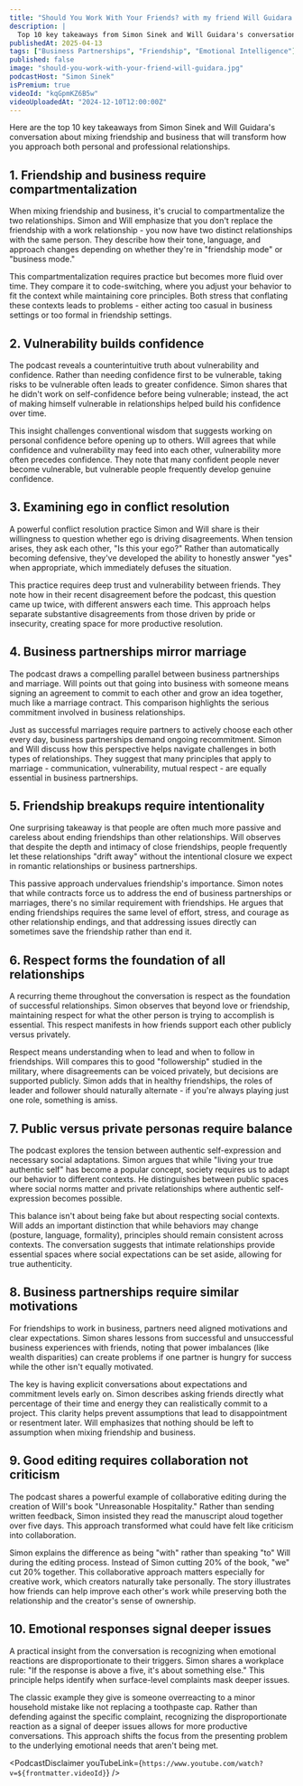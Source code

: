 ```yaml
---
title: "Should You Work With Your Friends? with my friend Will Guidara | A Bit of Optimism Podcast"
description: |
  Top 10 key takeaways from Simon Sinek and Will Guidara's conversation about mixing friendship and business that will transform how you approach both personal and professional relationships.
publishedAt: 2025-04-13
tags: ["Business Partnerships", "Friendship", "Emotional Intelligence"]
published: false
image: "should-you-work-with-your-friend-will-guidara.jpg"
podcastHost: "Simon Sinek"
isPremium: true
videoId: "kqGpmKZ6B5w"
videoUploadedAt: "2024-12-10T12:00:00Z"
---
```



<PodcastSummaryPageLayout frontmatter={frontmatter}>

Here are the top 10 key takeaways from Simon Sinek and Will Guidara's conversation about mixing friendship and business that will transform how you approach both personal and professional relationships.

## 1. Friendship and business require compartmentalization

When mixing friendship and business, it's crucial to compartmentalize the two relationships. Simon and Will emphasize that you don't replace the friendship with a work relationship - you now have two distinct relationships with the same person. They describe how their tone, language, and approach changes depending on whether they're in "friendship mode" or "business mode."

This compartmentalization requires practice but becomes more fluid over time. They compare it to code-switching, where you adjust your behavior to fit the context while maintaining core principles. Both stress that conflating these contexts leads to problems - either acting too casual in business settings or too formal in friendship settings.

## 2. Vulnerability builds confidence

The podcast reveals a counterintuitive truth about vulnerability and confidence. Rather than needing confidence first to be vulnerable, taking risks to be vulnerable often leads to greater confidence. Simon shares that he didn't work on self-confidence before being vulnerable; instead, the act of making himself vulnerable in relationships helped build his confidence over time.

This insight challenges conventional wisdom that suggests working on personal confidence before opening up to others. Will agrees that while confidence and vulnerability may feed into each other, vulnerability more often precedes confidence. They note that many confident people never become vulnerable, but vulnerable people frequently develop genuine confidence.

## 3. Examining ego in conflict resolution

A powerful conflict resolution practice Simon and Will share is their willingness to question whether ego is driving disagreements. When tension arises, they ask each other, "Is this your ego?" Rather than automatically becoming defensive, they've developed the ability to honestly answer "yes" when appropriate, which immediately defuses the situation.

This practice requires deep trust and vulnerability between friends. They note how in their recent disagreement before the podcast, this question came up twice, with different answers each time. This approach helps separate substantive disagreements from those driven by pride or insecurity, creating space for more productive resolution.

## 4. Business partnerships mirror marriage

The podcast draws a compelling parallel between business partnerships and marriage. Will points out that going into business with someone means signing an agreement to commit to each other and grow an idea together, much like a marriage contract. This comparison highlights the serious commitment involved in business relationships.

Just as successful marriages require partners to actively choose each other every day, business partnerships demand ongoing recommitment. Simon and Will discuss how this perspective helps navigate challenges in both types of relationships. They suggest that many principles that apply to marriage - communication, vulnerability, mutual respect - are equally essential in business partnerships.

## 5. Friendship breakups require intentionality

One surprising takeaway is that people are often much more passive and careless about ending friendships than other relationships. Will observes that despite the depth and intimacy of close friendships, people frequently let these relationships "drift away" without the intentional closure we expect in romantic relationships or business partnerships.

This passive approach undervalues friendship's importance. Simon notes that while contracts force us to address the end of business partnerships or marriages, there's no similar requirement with friendships. He argues that ending friendships requires the same level of effort, stress, and courage as other relationship endings, and that addressing issues directly can sometimes save the friendship rather than end it.

## 6. Respect forms the foundation of all relationships

A recurring theme throughout the conversation is respect as the foundation of successful relationships. Simon observes that beyond love or friendship, maintaining respect for what the other person is trying to accomplish is essential. This respect manifests in how friends support each other publicly versus privately.

Respect means understanding when to lead and when to follow in friendships. Will compares this to good "followership" studied in the military, where disagreements can be voiced privately, but decisions are supported publicly. Simon adds that in healthy friendships, the roles of leader and follower should naturally alternate - if you're always playing just one role, something is amiss.

## 7. Public versus private personas require balance

The podcast explores the tension between authentic self-expression and necessary social adaptations. Simon argues that while "living your true authentic self" has become a popular concept, society requires us to adapt our behavior to different contexts. He distinguishes between public spaces where social norms matter and private relationships where authentic self-expression becomes possible.

This balance isn't about being fake but about respecting social contexts. Will adds an important distinction that while behaviors may change (posture, language, formality), principles should remain consistent across contexts. The conversation suggests that intimate relationships provide essential spaces where social expectations can be set aside, allowing for true authenticity.

## 8. Business partnerships require similar motivations

For friendships to work in business, partners need aligned motivations and clear expectations. Simon shares lessons from successful and unsuccessful business experiences with friends, noting that power imbalances (like wealth disparities) can create problems if one partner is hungry for success while the other isn't equally motivated.

The key is having explicit conversations about expectations and commitment levels early on. Simon describes asking friends directly what percentage of their time and energy they can realistically commit to a project. This clarity helps prevent assumptions that lead to disappointment or resentment later. Will emphasizes that nothing should be left to assumption when mixing friendship and business.

## 9. Good editing requires collaboration not criticism

The podcast shares a powerful example of collaborative editing during the creation of Will's book "Unreasonable Hospitality." Rather than sending written feedback, Simon insisted they read the manuscript aloud together over five days. This approach transformed what could have felt like criticism into collaboration.

Simon explains the difference as being "with" rather than speaking "to" Will during the editing process. Instead of Simon cutting 20% of the book, "we" cut 20% together. This collaborative approach matters especially for creative work, which creators naturally take personally. The story illustrates how friends can help improve each other's work while preserving both the relationship and the creator's sense of ownership.

## 10. Emotional responses signal deeper issues

A practical insight from the conversation is recognizing when emotional reactions are disproportionate to their triggers. Simon shares a workplace rule: "If the response is above a five, it's about something else." This principle helps identify when surface-level complaints mask deeper issues.

The classic example they give is someone overreacting to a minor household mistake like not replacing a toothpaste cap. Rather than defending against the specific complaint, recognizing the disproportionate reaction as a signal of deeper issues allows for more productive conversations. This approach shifts the focus from the presenting problem to the underlying emotional needs that aren't being met.

<PodcastDisclaimer
  youTubeLink={`https://www.youtube.com/watch?v=${frontmatter.videoId}`}
/>

</PodcastSummaryPageLayout>
